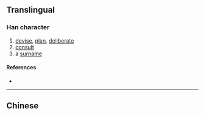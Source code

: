 {{also|惲}}
{{character info}}
==Translingual==

===Han character===
{{Han char|rn=61|rad=心|as=06|sn=9|four=|canj=PBKQ|ids=⿰忄军}}

# [[devise]], [[plan]], [[deliberate]]
# [[consult]]
# a [[surname]]

====References====
* {{Han ref|kx=0386.161|hdz=42299.010|uh=607D|ud=24701}}

----

==Chinese==
{{zh-see|惲}}